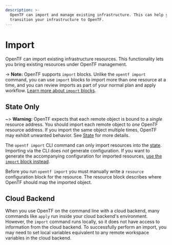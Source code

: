 ```yaml
---
description: >-
  OpenTF can import and manage existing infrastructure. This can help you
  transition your infrastructure to OpenTF.
---
```


# Import

OpenTF can import existing infrastructure resources. This functionality lets you bring existing resources under OpenTF management.

-> **Note:** OpenTF supports `import` blocks. Unlike the `opentf import` command, you can use `import` blocks to import more than one resource at a time, and you can review imports as part of your normal plan and apply workflow. [Learn more about `import` blocks](/docs/language/import).

## State Only

~> **Warning:** OpenTF expects that each remote object is bound to a _single_ resource address. You should import each remote object to _one_ OpenTF resource address. If you import the same object multiple times, OpenTF may exhibit unwanted behavior. See [State](/docs/language/state) for more details.

The `opentf import` CLI command can only import resources into the [state](/docs/language/state). Importing via the CLI does _not_ generate configuration. If you want to generate the accompanying configuration for imported resources, [use the `import` block instead](/docs/language/import).

Before you run `opentf import` you must manually write a `resource` configuration block for the resource. The resource block describes where OpenTF should map the imported object.

## Cloud Backend

When you use OpenTF on the command line with a cloud backend, many commands like `apply` run inside your cloud backend's environment. However, the `import` command runs locally, so it does not have access to information from the cloud backend. To successfully perform an import, you may need to set local variables equivalent to any remote workspace variables in the cloud backend.
